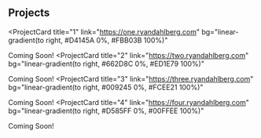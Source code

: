 ## Projects

<ProjectCard
  title="1"
  link="https://one.ryandahlberg.com"
  bg="linear-gradient(to right, #D4145A 0%, #FBB03B 100%)"
>
  Coming Soon!
</ProjectCard>
<ProjectCard
  title="2"
  link="https://two.ryandahlberg.com"
  bg="linear-gradient(to right, #662D8C 0%, #ED1E79 100%)"
>
 Coming Soon!
</ProjectCard>
<ProjectCard
  title="3"
  link="https://three.ryandahlberg.com"
  bg="linear-gradient(to right, #009245 0%, #FCEE21 100%)"
>
  Coming Soon!
</ProjectCard>
<ProjectCard
  title="4"
  link="https://four.ryandahlberg.com"
  bg="linear-gradient(to right, #D585FF 0%, #00FFEE 100%)"
>
   Coming Soon!
</ProjectCard>
